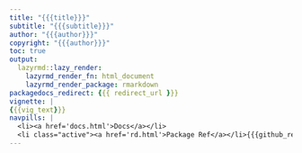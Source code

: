 ```yaml
---
title: "{{{title}}}"
subtitle: "{{{subtitle}}}"
author: "{{{author}}}"
copyright: "{{{author}}}"
toc: true
output:
  lazyrmd::lazy_render:
    lazyrmd_render_fn: html_document
    lazyrmd_render_package: rmarkdown
packagedocs_redirect: {{{ redirect_url }}}
vignette: |
{{{vig_text}}}
navpills: |
  <li><a href='docs.html'>Docs</a></li>
  <li class="active"><a href='rd.html'>Package Ref</a></li>{{{github_ref}}}
---
```


